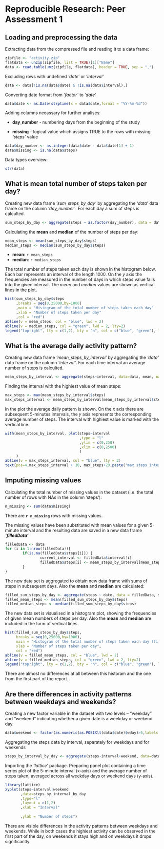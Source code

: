 # Reproducible Research: Peer Assessment 1

## Loading and preprocessing the data

Extracting data from the compressed file and reading it to a data frame:

```r
zipfile <- "activity.zip"
flatdata <- unzip(zipfile, list = TRUE)[1]["Name"]
data <- read.table(unz(zipfile, flatdata), header = TRUE, sep = ",")
```

Excluding rows with undefined *'date'* or *'interval'*
```r
data <- data[!is.na(data$date) & !is.na(data$interval),]
```

Converting date format from *'factor'* to  *'date'*
```r
data$date <- as.Date(strptime(x = data$date,format = "%Y-%m-%d"))
```

Adding columns necassary for further analises:

- **day_number** - numbering days from the beginning of the study

- **missing** - logical value which assigns TRUE to the rows with missing *'steps'* value

```r
data$day_number <- as.integer(data$date - data$date[1] + 1)
data$missing <- is.na(data$steps)
```

Data types overview:

```r
str(data)
```

## What is mean total number of steps taken per day?

Creating new data frame *'sum_steps_by_day'* by aggregating the *'data'* data frame on the column *'day_number'*. For each day a sum of steps is calculted.

```r
sum_steps_by_day <- aggregate(steps ~ as.factor(day_number), data = data, sum)
```

Calculating the **mean** and **median** of the number of steps per day:

```r
mean_steps <- mean(sum_steps_by_day$steps)
median_steps <- median(sum_steps_by_day$steps)
```

- **mean**: `r mean_steps`
- **median**: `r median_steps`

The total number of steps taken each day is shown in the histogram below. Each bar represents an interval of the length 1000. On the *y* axis the frequencies are measured in the number of days in which steps value falls into the given interval. The *mean* and *median* values are shown as vertical lines in the plot.

```r
hist(sum_steps_by_day$steps
     ,breaks = seq(0,25000,by=1000)
     ,main = "Histogram of the total number of steps taken each day"
     ,xlab = "Number of steps taken per day"
     ,col = "red")
abline(v = mean_steps, col = "blue", lwd = 2)
abline(v = median_steps, col = "green", lwd = 2, lty=2)
legend("topright", lty = c(1,2), bty = "n", col = c("blue", "green"), legend = c(paste("mean ~= ",round(mean_steps)), paste("median = ", median_steps)))
```

## What is the average daily activity pattern?

Creating new data frame *'mean_steps_by_interval'* by aggregating the *'data'* data frame on the column *'interval'*. For each time interval an average number of steps is calculted.

```r
mean_steps_by_interval <- aggregate(steps~interval, data=data, mean, na.rm=TRUE)
```

Finding the interval with the highiest value of mean steps:

```r
max_steps <- max(mean_steps_by_interval$steps)
max_steps_interval <- mean_steps_by_interval[mean_steps_by_interval$steps == max_steps,][["interval"]]
```

In the plot the average daily pattern is shown. On the *x* axis there are subsequent 5-minutes intervals,  the *y* axis represents the corresponding average number of steps. The interval with highiest value is marked with the vertical line.

```r
with(mean_steps_by_interval, plot(steps~interval
                                  ,type = "l"
                                  ,ylim = c(0,250)
                                  ,xlim = c(0,2500)
                                  )
     )
abline(v = max_steps_interval, col = "blue", lty = 2)
text(pos=4,max_steps_interval + 10, max_steps+20,paste("max steps interval =",max_steps_interval, "\nmean number of steps ~=", round(max_steps)))

```

## Imputing missing values

Calculating the total number of missing values in the dataset (i.e. the total number of rows with NAs in the column 'steps'):

```r
n_missing <- sum(data$missing)
```

There are **`r n_missing`** rows with missing values.

The missing values have been substituted with mean values for a given 5-minute interval and the resulting data are saved in a new data frame ***'filledData'***
```r
filledData <- data
for (i in 1:nrow(filledData)){
        if(is.na(filledData$steps[i])) {
                current_interval <- filledData$interval[i]
                filledData$steps[i] <- mean_steps_by_interval[mean_steps_by_interval$interval == current_interval,]$steps
        }
}
```

The new data set is aggregated to obtain new data frame with sums of steps in subsequent days. Also the **mean** and **median** are calculated:

```r
filled_sum_steps_by_day <- aggregate(steps ~ date, data = filledData, sum)
filled_mean_steps <- mean(filled_sum_steps_by_day$steps)
filled_median_steps <- median(filled_sum_steps_by_day$steps)
```

The new data set is visualised in a histogram plot, showing the frequencies of given mean numbers of steps per day. Also the **mean** and **median** are included in the form of vertical lines.

```r
hist(filled_sum_steps_by_day$steps, 
     breaks = seq(0,25000,by=1000),
     main = "Histogram of the total number of steps taken each day (filled NAs)", 
     xlab = "Number of steps taken per day",
     col = "red")
abline(v = filled_mean_steps, col = "blue", lwd = 2)
abline(v = filled_median_steps, col = "green", lwd = 2, lty=2)
legend("topright", lty = c(1,2), bty = "n", col = c("blue", "green"), legend = c(paste("mean ~= ",round(filled_mean_steps)), paste("median = ", filled_median_steps)))
```

There are almost no differences at all between this historam and the one from the first part of the report.

## Are there differences in activity patterns between weekdays and weekends?

Creating a new factor variable in the dataset with two levels – “weekday” and “weekend” indicating whether a given date is a weekday or weekend day.

```r
data$weekend <- factor(as.numeric(as.POSIXlt(data$date)$wday)>5,labels = c("weekday","weekend"))
```

Aggregating the steps data by interval, separately for weekdays and for weekends

```r
steps_by_interval_by_day <- aggregate(steps~interval+weekend, data=data, mean, na.rm = TRUE)
```

Importing the *'lattice'* package. Preparing panel plot containing a time series plot of the 5-minute interval (x-axis) and the average number of steps taken, averaged across all weekday days or weekend days (y-axis).

```r
library(lattice)
xyplot(steps~interval|weekend
       ,data=steps_by_interval_by_day
       ,type="l"
       ,layout = c(1,2)
       ,xlab = "Interval"
      
       ,ylab = "Number of steps")
```

There are visible differences in the activity patterns between weekdays and weekends. While in both cases the highiest activity can be observed in the first part of the day, on weekends it stays high and on weekdays it drops significantly.

